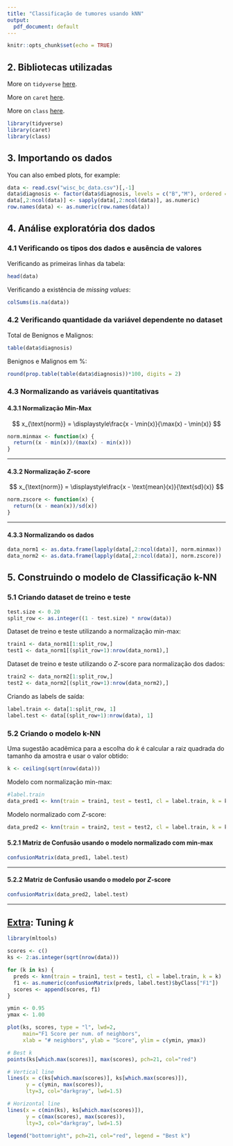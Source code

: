 ```yaml
---
title: "Classificação de tumores usando kNN"
output:
  pdf_document: default
---
```


```r
knitr::opts_chunk$set(echo = TRUE)
```

## 2. Bibliotecas utilizadas

More on `tidyverse` [here](https://www.rdocumentation.org/packages/tidyverse/versions/1.3.0).

More on `caret` [here](https://www.rdocumentation.org/packages/caret/versions/6.0-85).

More on `class` [here](https://www.rdocumentation.org/packages/class/versions/7.3-15).

```r
library(tidyverse)
library(caret)
library(class)
```

## 3. Importando os dados

You can also embed plots, for example:

```r
data <- read.csv("wisc_bc_data.csv")[,-1]
data$diagnosis <- factor(data$diagnosis, levels = c("B","M"), ordered = T)
data[,2:ncol(data)] <- sapply(data[,2:ncol(data)], as.numeric)
row.names(data) <- as.numeric(row.names(data))
```

## 4. Análise exploratória dos dados

### 4.1 Verificando os tipos dos dados e ausência de valores

Verificando as primeiras linhas da tabela:

```r
head(data)
```

Verificando a existência de *missing values*:

```r
colSums(is.na(data))
```

### 4.2 Verificando quantidade da variável dependente no dataset

Total de Benignos e Malignos:

```r
table(data$diagnosis)
```

Benignos e Malignos em %:

```r
round(prop.table(table(data$diagnosis))*100, digits = 2)
```

###  4.3 Normalizando as variáveis quantitativas

#### 4.3.1 Normalização Min-Max

$$
x_{\text{norm}} = \displaystyle\frac{x - \min(x)}{\max(x) - \min(x)}
$$

```r
norm.minmax <- function(x) {
  return((x - min(x))/(max(x) - min(x)))
}
```

---

#### 4.3.2 Normalização $Z$-score

$$
x_{\text{norm}} = \displaystyle\frac{x - \text{mean}(x)}{\text{sd}(x)}
$$

```r
norm.zscore <- function(x) {
  return((x - mean(x))/sd(x))
}
```

---

#### 4.3.3 Normalizando os dados

```r
data_norm1 <- as.data.frame(lapply(data[,2:ncol(data)], norm.minmax))
data_norm2 <- as.data.frame(lapply(data[,2:ncol(data)], norm.zscore))
```

## 5. Construindo o modelo de Classificação k-NN

### 5.1 Criando dataset de treino e teste

```r
test.size <- 0.20
split_row <- as.integer((1 - test.size) * nrow(data))
```


Dataset de treino e teste utilizando a normalização min-max:

```r
train1 <- data_norm1[1:split_row,]
test1 <- data_norm1[(split_row+1):nrow(data_norm1),]
```

Dataset de treino e teste utilizando o $Z$-score para normalização dos dados:

```r
train2 <- data_norm2[1:split_row,]
test2 <- data_norm2[(split_row+1):nrow(data_norm2),]
```

Criando as labels de saída:

```r
label.train <- data[1:split_row, 1]
label.test <- data[(split_row+1):nrow(data), 1]
```

### 5.2 Criando o modelo k-NN

Uma sugestão acadêmica para a escolha do $k$ é calcular a raiz quadrada do tamanho da amostra e usar o
valor obtido:

```r
k <- ceiling(sqrt(nrow(data)))
```

Modelo com normalização min-max:

```r
#label.train
data_pred1 <- knn(train = train1, test = test1, cl = label.train, k = k)
```

Modelo normalizado com $Z$-score:

```r
data_pred2 <- knn(train = train2, test = test2, cl = label.train, k = k)
```

#### 5.2.1 Matriz de Confusão usando o modelo normalizado com min-max

```r
confusionMatrix(data_pred1, label.test)
```

---

#### 5.2.2 Matriz de Confusão usando o modelo por $Z$-score

```r
confusionMatrix(data_pred2, label.test)

```

***

## <u>Extra</u>: Tuning $k$

```r
library(mltools)
```

```r
scores <- c()
ks <- 2:as.integer(sqrt(nrow(data)))

for (k in ks) {
  preds <- knn(train = train1, test = test1, cl = label.train, k = k)
  f1 <- as.numeric(confusionMatrix(preds, label.test)$byClass["F1"])
  scores <- append(scores, f1)
}
```

```r
ymin <- 0.95
ymax <- 1.00

plot(ks, scores, type = "l", lwd=2,
     main="F1 Score per num. of neighbors",
     xlab = "# neighbors", ylab = "Score", ylim = c(ymin, ymax))

# Best k
points(ks[which.max(scores)], max(scores), pch=21, col="red")

# Vertical line
lines(x = c(ks[which.max(scores)], ks[which.max(scores)]),
      y = c(ymin, max(scores)),
      lty=3, col="darkgray", lwd=1.5)

# Horizontal line
lines(x = c(min(ks), ks[which.max(scores)]),
      y = c(max(scores), max(scores)),
      lty=3, col="darkgray", lwd=1.5)

legend("bottomright", pch=21, col="red", legend = "Best k")
```